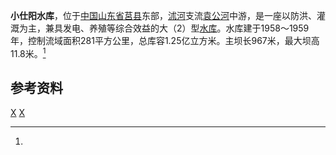 {{Infobox Reservoir 
|name = 小仕阳水库
|nickname = 
|image = 
|image_caption = 
|map = 
|map_caption = 
|pushpin_map = China Shandong
|pushpin_map_caption = 小仕阳水库在山东省的位置
|code = BEB20000362
|class = 大（2）型水库
|location_of_reservoir = [[山东省|山东省]][[莒县|莒县]]
|location_of_dam = 
|inflow = 
|outflow = [[袁公河|袁公河]]
|catchment_area = 281
|reservoir_area = 
|mean_depth = 
|maximum_depth = 
|flood_level = 
|normal_water_level =
|dead_water_level = 
|water_quality = 
|island = 
|maximum_storage_capacity = 
|normal_storage_capacity =
|dead_storage_capacity = 
|type_of_dam =
|elevation_of_dam = 159.3
|height_of_dam = 25.3
|length_of_dam = 967
|width_of_dam = 
|installed_capacity = 
|irrigated_area =
|start = 1958年
|complete = 1959年
|cost = 
|emigrate =
|latd = 35
|latm = 44
|lats = 45
|latNS =N 
|longd = 118
|longm = 59
|longs = 14
|longEW = E
|website = 
|footnotes = <ref name="中国河湖大典">{{cite book zh |author=《[[中国河湖大典|中国河湖大典]]》编纂委员会 |title=《中国河湖大典·淮河卷》 |format=M |edition=1 |location=北京 |publisher=中国水利水电出版社 |date=2010年9月 |pages=211页 |id= ISBN 978-7-5084-7953-8}}</ref>
}}
'''小仕阳水库'''，位于[[中国|中国]][[山东省|山东省]][[莒县|莒县]]东部，[[沭河|沭河]]支流[[袁公河|袁公河]]中游，是一座以防洪、灌溉为主，兼具发电、养殖等综合效益的大（2）型[[水库|水库]]。水库建于1958～1959年，控制流域面积281平方公里，总库容1.25亿立方米。主坝长967米，最大坝高11.8米。<ref name="中国河湖大典"/>
==参考资料==
{{reflist}}
[[Category:山东水库|X]]
[[Category:沂沭泗河水系|X]]